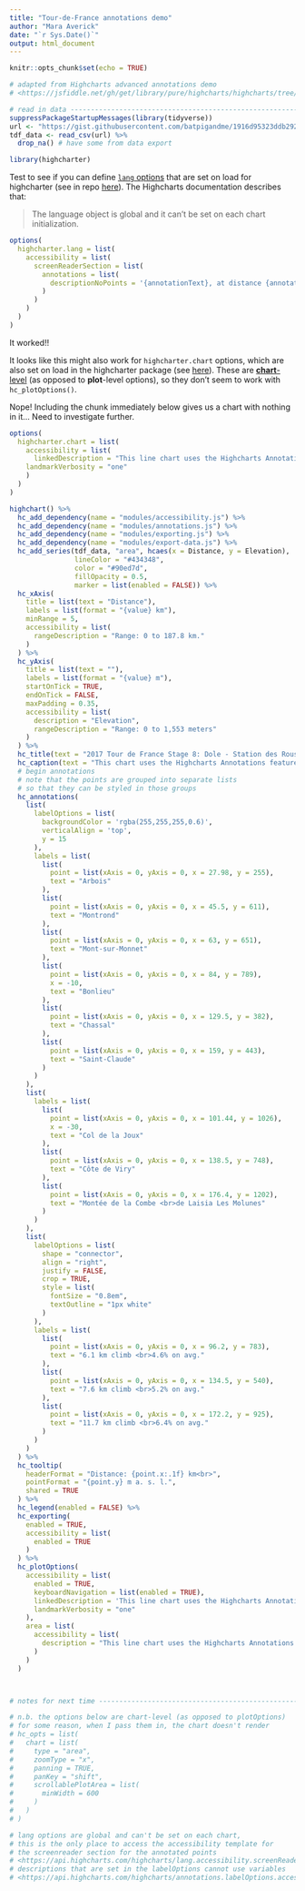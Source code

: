 ```yaml
---
title: "Tour-de-France annotations demo"
author: "Mara Averick"
date: "`r Sys.Date()`"
output: html_document
---
```


```r
knitr::opts_chunk$set(echo = TRUE)
```

```r
# adapted from Highcharts advanced annotations demo
# <https://jsfiddle.net/gh/get/library/pure/highcharts/highcharts/tree/master/samples/highcharts/demo/annotations/>

# read in data ------------------------------------------------------------
suppressPackageStartupMessages(library(tidyverse))
url <- "https://gist.githubusercontent.com/batpigandme/1916d95323ddb29274bddf3316041fd3/raw/a8f394cb85b4ae995798c2596ffe912491d2fb7c/2017-tour-de-france-stage-8.csv"
tdf_data <- read_csv(url) %>%
  drop_na() # have some from data export
```

```r
library(highcharter)
```

Test to see if you can define [`lang` options](https://api.highcharts.com/highcharts/lang) that are set on load for highcharter (see in repo [here](https://github.com/jbkunst/highcharter/blob/a9182b634cfcc12447431531e89a58abc1ea402f/R/zzz.R#L35)). The Highcharts documentation describes that:

> The language object is global and it can't be set on each chart initialization.

```r
options(
  highcharter.lang = list(
    accessibility = list(
      screenReaderSection = list(
        annotations = list(
          descriptionNoPoints = '{annotationText}, at distance {annotation.options.point.x}km, elevation {annotation.options.point.y} meters.'
        )
      )
    )
  )
)
```

It worked!!

It looks like this might also work for `highcharter.chart` options, which are also set on load in the highcharter package (see [here](https://github.com/jbkunst/highcharter/blob/a9182b634cfcc12447431531e89a58abc1ea402f/R/zzz.R#L81-L82)). These are [**chart**-level](https://api.highcharts.com/highcharts/chart) (as opposed to **plot**-level options), so they don't seem to work with `hc_plotOptions()`.

Nope! Including the chunk immediately below gives us a chart with nothing in it... Need to investigate further.

```r
options(
  highcharter.chart = list(
    accessibility = list(
      linkedDescription = "This line chart uses the Highcharts Annotations feature to place labels at various points of interest. The labels are responsive and will be hidden to avoid overlap on small screens. Image description: An annotated line chart illustrates the 8th stage of the 2017 Tour de France cycling race from the start point in Dole to the finish line at Station des Rousses. Altitude is plotted on the Y-axis, and distance is plotted on the X-axis. The line graph is interactive, and the user can trace the altitude level along the stage. The graph is shaded below the data line to visualize the mountainous altitudes encountered on the 187.5-kilometre stage. The three largest climbs are highlighted at Col de la Joux, Côte de Viry and the final 11.7-kilometer, 6.4% gradient climb to Montée de la Combe de Laisia Les Molunes which peaks at 1200 meters above sea level. The stage passes through the villages of Arbois, Montrond, Bonlieu, Chassal and Saint-Claude along the route.",
    landmarkVerbosity = "one"  
    )
  )
)
```


```r
highchart() %>%
  hc_add_dependency(name = "modules/accessibility.js") %>%
  hc_add_dependency(name = "modules/annotations.js") %>%
  hc_add_dependency(name = "modules/exporting.js") %>%
  hc_add_dependency(name = "modules/export-data.js") %>%
  hc_add_series(tdf_data, "area", hcaes(x = Distance, y = Elevation),
                lineColor = "#434348",
                color = "#90ed7d",
                fillOpacity = 0.5,
                marker = list(enabled = FALSE)) %>%
  hc_xAxis(
    title = list(text = "Distance"),
    labels = list(format = "{value} km"),
    minRange = 5,
    accessibility = list(
      rangeDescription = "Range: 0 to 187.8 km."
    )
  ) %>%
  hc_yAxis(
    title = list(text = ""),
    labels = list(format = "{value} m"),
    startOnTick = TRUE,
    endOnTick = FALSE,
    maxPadding = 0.35,
    accessibility = list(
      description = "Elevation",
      rangeDescription = "Range: 0 to 1,553 meters"
    )
  ) %>%
  hc_title(text = "2017 Tour de France Stage 8: Dole - Station des Rousses") %>%
  hc_caption(text = "This chart uses the Highcharts Annotations feature to place labels at various points of interest. The labels are responsive and will be hidden to avoid overlap on small screens.") %>%
  # begin annotations
  # note that the points are grouped into separate lists
  # so that they can be styled in those groups
  hc_annotations(
    list(
      labelOptions = list(
        backgroundColor = 'rgba(255,255,255,0.6)',
        verticalAlign = 'top',
        y = 15
      ),
      labels = list(
        list(
          point = list(xAxis = 0, yAxis = 0, x = 27.98, y = 255),
          text = "Arbois"
        ),
        list(
          point = list(xAxis = 0, yAxis = 0, x = 45.5, y = 611),
          text = "Montrond"
        ),
        list(
          point = list(xAxis = 0, yAxis = 0, x = 63, y = 651),
          text = "Mont-sur-Monnet"
        ),
        list(
          point = list(xAxis = 0, yAxis = 0, x = 84, y = 789),
          x = -10,
          text = "Bonlieu"
        ),
        list(
          point = list(xAxis = 0, yAxis = 0, x = 129.5, y = 382),
          text = "Chassal"
        ),
        list(
          point = list(xAxis = 0, yAxis = 0, x = 159, y = 443),
          text = "Saint-Claude"
        )
      )
    ),
    list(
      labels = list(
        list(
          point = list(xAxis = 0, yAxis = 0, x = 101.44, y = 1026),
          x = -30,
          text = "Col de la Joux"
        ),
        list(
          point = list(xAxis = 0, yAxis = 0, x = 138.5, y = 748),
          text = "Côte de Viry"
        ),
        list(
          point = list(xAxis = 0, yAxis = 0, x = 176.4, y = 1202),
          text = "Montée de la Combe <br>de Laisia Les Molunes"
        )
      )
    ),
    list(
      labelOptions = list(
        shape = "connector",
        align = "right",
        justify = FALSE,
        crop = TRUE,
        style = list(
          fontSize = "0.8em",
          textOutline = "1px white"
        )
      ),
      labels = list(
        list(
          point = list(xAxis = 0, yAxis = 0, x = 96.2, y = 783),
          text = "6.1 km climb <br>4.6% on avg."
        ),
        list(
          point = list(xAxis = 0, yAxis = 0, x = 134.5, y = 540),
          text = "7.6 km climb <br>5.2% on avg."
        ),
        list(
          point = list(xAxis = 0, yAxis = 0, x = 172.2, y = 925),
          text = "11.7 km climb <br>6.4% on avg."
        )
      )
    )
  ) %>%
  hc_tooltip(
    headerFormat = "Distance: {point.x:.1f} km<br>",
    pointFormat = "{point.y} m a. s. l.",
    shared = TRUE
  ) %>%
  hc_legend(enabled = FALSE) %>%
  hc_exporting(
    enabled = TRUE,
    accessibility = list(
      enabled = TRUE
    )
  ) %>%
  hc_plotOptions(
    accessibility = list(
      enabled = TRUE,
      keyboardNavigation = list(enabled = TRUE),
      linkedDescription = 'This line chart uses the Highcharts Annotations feature to place labels at various points of interest. The labels are responsive and will be hidden to avoid overlap on small screens. Image description: An annotated line chart illustrates the 8th stage of the 2017 Tour de France cycling race from the start point in Dole to the finish line at Station des Rousses. Altitude is plotted on the Y-axis, and distance is plotted on the X-axis. The line graph is interactive, and the user can trace the altitude level along the stage. The graph is shaded below the data line to visualize the mountainous altitudes encountered on the 187.5-kilometre stage. The three largest climbs are highlighted at Col de la Joux, Côte de Viry and the final 11.7-kilometer, 6.4% gradient climb to Montée de la Combe de Laisia Les Molunes which peaks at 1200 meters above sea level. The stage passes through the villages of Arbois, Montrond, Bonlieu, Chassal and Saint-Claude along the route.',
      landmarkVerbosity = "one"
    ),
    area = list(
      accessibility = list(
        description = "This line chart uses the Highcharts Annotations feature to place labels at various points of interest. The labels are responsive and will be hidden to avoid overlap on small screens. Image description: An annotated line chart illustrates the 8th stage of the 2017 Tour de France cycling race from the start point in Dole to the finish line at Station des Rousses. Altitude is plotted on the Y-axis, and distance is plotted on the X-axis. The line graph is interactive, and the user can trace the altitude level along the stage. The graph is shaded below the data line to visualize the mountainous altitudes encountered on the 187.5-kilometre stage. The three largest climbs are highlighted at Col de la Joux, Côte de Viry and the final 11.7-kilometer, 6.4% gradient climb to Montée de la Combe de Laisia Les Molunes which peaks at 1200 meters above sea level. The stage passes through the villages of Arbois, Montrond, Bonlieu, Chassal and Saint-Claude along the route."
      )
    )
  )



# notes for next time -----------------------------------------------------

# n.b. the options below are chart-level (as opposed to plotOptions)
# for some reason, when I pass them in, the chart doesn't render
# hc_opts = list(
#   chart = list(
#     type = "area",
#     zoomType = "x",
#     panning = TRUE,
#     panKey = "shift",
#     scrollablePlotArea = list(
#       minWidth = 600
#     )
#   )
# )

# lang options are global and can't be set on each chart,
# this is the only place to access the accessibility template for
# the screenreader section for the annotated points
# <https://api.highcharts.com/highcharts/lang.accessibility.screenReaderSection.annotations>
# descriptions that are set in the labelOptions cannot use variables
# <https://api.highcharts.com/highcharts/annotations.labelOptions.accessibility.description>

```

